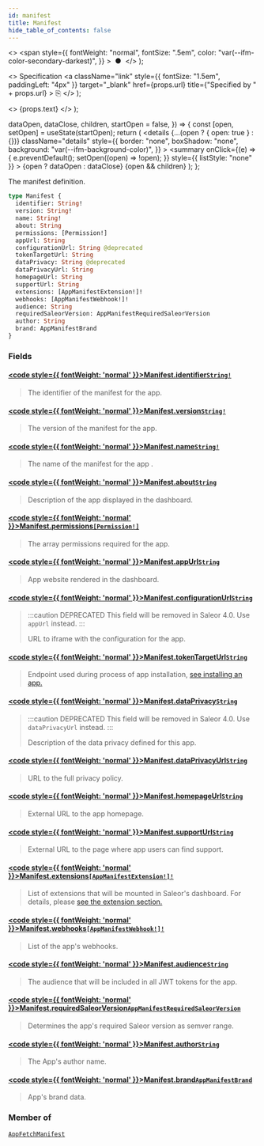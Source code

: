 ```yaml
---
id: manifest
title: Manifest
hide_table_of_contents: false
---
```


  <>
    <span
      style={{
        fontWeight: "normal",
        fontSize: ".5em",
        color: "var(--ifm-color-secondary-darkest)",
      }}
    >
      &nbsp;●&nbsp;
    </span>
  </>
);

  <>
    Specification
    <a
      className="link"
      style={{ fontSize: "1.5em", paddingLeft: "4px" }}
      target="\_blank"
      href={props.url}
      title={"Specified by " + props.url}
    >
      ⎘
    </a>
  </>
);

  <>
    <span className={props.class}>{props.text}</span>
  </>
);


  dataOpen,
  dataClose,
  children,
  startOpen = false,
}) => {
  const [open, setOpen] = useState(startOpen);
  return (
    <details
      {...(open ? { open: true } : {})}
      className="details"
      style={{
        border: "none",
        boxShadow: "none",
        background: "var(--ifm-background-color)",
      }}
    >
      <summary
        onClick={(e) => {
          e.preventDefault();
          setOpen((open) => !open);
        }}
        style={{ listStyle: "none" }}
      >
        {open ? dataOpen : dataClose}
      </summary>
      {open && children}
    </details>
  );
};

The manifest definition.

```graphql
type Manifest {
  identifier: String!
  version: String!
  name: String!
  about: String
  permissions: [Permission!]
  appUrl: String
  configurationUrl: String @deprecated
  tokenTargetUrl: String
  dataPrivacy: String @deprecated
  dataPrivacyUrl: String
  homepageUrl: String
  supportUrl: String
  extensions: [AppManifestExtension!]!
  webhooks: [AppManifestWebhook!]!
  audience: String
  requiredSaleorVersion: AppManifestRequiredSaleorVersion
  author: String
  brand: AppManifestBrand
}
```

### Fields

#### [<code style={{ fontWeight: 'normal' }}>Manifest.<b>identifier</b></code>](#)<Bullet />[`String!`](../../../api-reference/miscellaneous/scalars/string) <Badge class="badge badge--secondary" text="non-null"/> <Badge class="badge badge--secondary" text="scalar"/>

> The identifier of the manifest for the app.

#### [<code style={{ fontWeight: 'normal' }}>Manifest.<b>version</b></code>](#)<Bullet />[`String!`](../../../api-reference/miscellaneous/scalars/string) <Badge class="badge badge--secondary" text="non-null"/> <Badge class="badge badge--secondary" text="scalar"/>

> The version of the manifest for the app.

#### [<code style={{ fontWeight: 'normal' }}>Manifest.<b>name</b></code>](#)<Bullet />[`String!`](../../../api-reference/miscellaneous/scalars/string) <Badge class="badge badge--secondary" text="non-null"/> <Badge class="badge badge--secondary" text="scalar"/>

> The name of the manifest for the app .

#### [<code style={{ fontWeight: 'normal' }}>Manifest.<b>about</b></code>](#)<Bullet />[`String`](../../../api-reference/miscellaneous/scalars/string) <Badge class="badge badge--secondary" text="scalar"/>

> Description of the app displayed in the dashboard.

#### [<code style={{ fontWeight: 'normal' }}>Manifest.<b>permissions</b></code>](#)<Bullet />[`[Permission!]`](../../../api-reference/authentication/objects/permission) <Badge class="badge badge--secondary" text="list"/> <Badge class="badge badge--secondary" text="object"/>

> The array permissions required for the app.

#### [<code style={{ fontWeight: 'normal' }}>Manifest.<b>appUrl</b></code>](#)<Bullet />[`String`](../../../api-reference/miscellaneous/scalars/string) <Badge class="badge badge--secondary" text="scalar"/>

> App website rendered in the dashboard.

#### [<code style={{ fontWeight: 'normal' }}>Manifest.<b>configurationUrl</b></code>](#)<Bullet />[`String`](../../../api-reference/miscellaneous/scalars/string) <Badge class="badge badge--deprecated badge--secondary" text="deprecated"/> <Badge class="badge badge--secondary" text="scalar"/>

> :::caution DEPRECATED
> This field will be removed in Saleor 4.0. Use `appUrl` instead.
> :::
>
> URL to iframe with the configuration for the app.

#### [<code style={{ fontWeight: 'normal' }}>Manifest.<b>tokenTargetUrl</b></code>](#)<Bullet />[`String`](../../../api-reference/miscellaneous/scalars/string) <Badge class="badge badge--secondary" text="scalar"/>

> Endpoint used during process of app installation, [see installing an app.](https://docs.saleor.io/docs/3.x/developer/extending/apps/installing-apps#installing-an-app)

#### [<code style={{ fontWeight: 'normal' }}>Manifest.<b>dataPrivacy</b></code>](#)<Bullet />[`String`](../../../api-reference/miscellaneous/scalars/string) <Badge class="badge badge--deprecated badge--secondary" text="deprecated"/> <Badge class="badge badge--secondary" text="scalar"/>

> :::caution DEPRECATED
> This field will be removed in Saleor 4.0. Use `dataPrivacyUrl` instead.
> :::
>
> Description of the data privacy defined for this app.

#### [<code style={{ fontWeight: 'normal' }}>Manifest.<b>dataPrivacyUrl</b></code>](#)<Bullet />[`String`](../../../api-reference/miscellaneous/scalars/string) <Badge class="badge badge--secondary" text="scalar"/>

> URL to the full privacy policy.

#### [<code style={{ fontWeight: 'normal' }}>Manifest.<b>homepageUrl</b></code>](#)<Bullet />[`String`](../../../api-reference/miscellaneous/scalars/string) <Badge class="badge badge--secondary" text="scalar"/>

> External URL to the app homepage.

#### [<code style={{ fontWeight: 'normal' }}>Manifest.<b>supportUrl</b></code>](#)<Bullet />[`String`](../../../api-reference/miscellaneous/scalars/string) <Badge class="badge badge--secondary" text="scalar"/>

> External URL to the page where app users can find support.

#### [<code style={{ fontWeight: 'normal' }}>Manifest.<b>extensions</b></code>](#)<Bullet />[`[AppManifestExtension!]!`](../../../api-reference/apps/objects/app-manifest-extension) <Badge class="badge badge--secondary" text="non-null"/> <Badge class="badge badge--secondary" text="object"/>

> List of extensions that will be mounted in Saleor's dashboard. For details, please [see the extension section.](https://docs.saleor.io/docs/3.x/developer/extending/apps/extending-dashboard-with-apps#key-concepts)

#### [<code style={{ fontWeight: 'normal' }}>Manifest.<b>webhooks</b></code>](#)<Bullet />[`[AppManifestWebhook!]!`](../../../api-reference/apps/objects/app-manifest-webhook) <Badge class="badge badge--secondary" text="non-null"/> <Badge class="badge badge--secondary" text="object"/>

> List of the app's webhooks.
>
> <Badge text="Added in Saleor 3.5" class="secondary margin-bottom--sm" />

#### [<code style={{ fontWeight: 'normal' }}>Manifest.<b>audience</b></code>](#)<Bullet />[`String`](../../../api-reference/miscellaneous/scalars/string) <Badge class="badge badge--secondary" text="scalar"/>

> The audience that will be included in all JWT tokens for the app.
>
> <Badge text="Added in Saleor 3.8" class="secondary margin-bottom--sm" />

#### [<code style={{ fontWeight: 'normal' }}>Manifest.<b>requiredSaleorVersion</b></code>](#)<Bullet />[`AppManifestRequiredSaleorVersion`](../../../api-reference/apps/objects/app-manifest-required-saleor-version) <Badge class="badge badge--secondary" text="object"/>

> Determines the app's required Saleor version as semver range.
>
> <Badge text="Added in Saleor 3.13" class="secondary margin-bottom--sm" />
>
> <FeaturePreview />

#### [<code style={{ fontWeight: 'normal' }}>Manifest.<b>author</b></code>](#)<Bullet />[`String`](../../../api-reference/miscellaneous/scalars/string) <Badge class="badge badge--secondary" text="scalar"/>

> The App's author name.
>
> <Badge text="Added in Saleor 3.13" class="secondary margin-bottom--sm" />
>
> <FeaturePreview />

#### [<code style={{ fontWeight: 'normal' }}>Manifest.<b>brand</b></code>](#)<Bullet />[`AppManifestBrand`](../../../api-reference/apps/objects/app-manifest-brand) <Badge class="badge badge--secondary" text="object"/>

> App's brand data.
>
> <Badge text="Added in Saleor 3.14" class="secondary margin-bottom--sm" />
>
> <FeaturePreview />

### Member of

[`AppFetchManifest`](../../../api-reference/apps/objects/app-fetch-manifest) <Badge class="badge badge--secondary" text="object"/>

